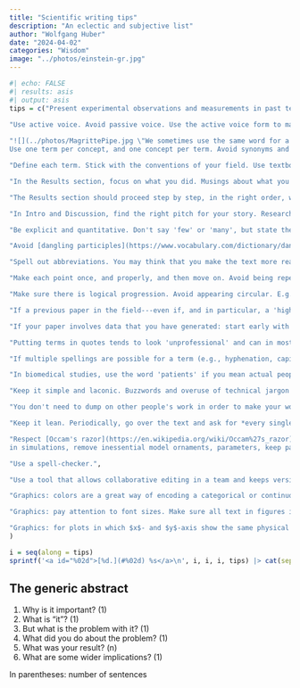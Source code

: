 ```yaml
---
title: "Scientific writing tips"
description: "An eclectic and subjective list"
author: "Wolfgang Huber"
date: "2024-04-02"
categories: "Wisdom"
image: "../photos/einstein-gr.jpg"
---
```


```r
#| echo: FALSE
#| results: asis
#| output: asis 
tips = c("Present experimental observations and measurements in past tense. Use present tense for presuppositions, interpretations and conclusions. The statements in past tense are the real, hard substance, the novelty of an experimental or observational science paper.", 
         
"Use active voice. Avoid passive voice. Use the active voice form to make it clear what you did, what others did, or what already pre-existed from your previously reported work.",

"![](../photos/MagrittePipe.jpg \"We sometimes use the same word for a thing and a representation of the thing. But it is common sense and logic that they are not the same.\"){style=\"float:right; position:relative; padding-top:10px; padding-left:20px; padding-bottom:10px\"}
Use one term per concept, and one concept per term. Avoid synonyms and lexical variation. These only add unnecessary mental load on the reader ('Do they really mean the same? Or do they mean to leave room for some subtle distinction?'). Similarly, do not overload the same word with multiple meanings. An example is using the same word for measured data, and for what the data are intended to measure or represent. E.g., in RNA-seq, you may have collected for each gene the number of matching sequencing reads, and want it to mean the mRNA abundance, or even the encoded protein's activity. They are (hopefully) related. But they are not the same. It is part of the scientific approach (and in fact logic and common sense) to care about such distinctions. Good scientists also know when it's fine to gloss over, so they can move on with the narrative rather than burdening everyone with pedantry.",

"Define each term. Stick with the conventions of your field. Use textbooks, reviews, or at least Wikipedia. If not obvious, provide the reference that contains the standard definition. Have a very good reason if you make up your own definitions. In either case, try to keep your paper self-contained and provide the definition in your text. If you want to use fancy sounding words and technical terms, make sure you really understand their meaning, and that it is what you want. Dictionaries, Google and chatbots are your friends.",

"In the Results section, focus on what you did. Musings about what you or someone could have done instead, or why you did not, are (if at all) for Intro or Discussion.",

"The Results section should proceed step by step, in the right order, without gaps. E.g., in an experimental paper, from sample acquisition, to choice of measurement technology, to specific protocol used, to specifications of the data generated. Then, state the biological questions you asked, how you translated each into a statistical procedure, a visualization and a numerical summary, and how you interpret the result. Always step by step. Such that each intermediate step or result is explained before it is used by another step. Use short, simple sentences, and plain language ('Hemingway style').",

"In Intro and Discussion, find the right pitch for your story. Research happens in the grey zone between the well-known and the totally unknown. Make sure you describe your situation, i.e., what has been known, and what used to be unknown, or controversial, but now is not, thanks to you. Make sure you find the right framing. It is rarely necessary to paint the scientific background starting with Darwin in the 1860s or the invention of digital computers. But it is helpful to give a wide enough background for a target audience that has not been completely immersed in the topic for the last three years.",

"Be explicit and quantitative. Don't say 'few' or 'many', but state the numbers and/or fractions quantitatively. Avoid most adjectives (e.g., high, good, efficient) and adverbs (e.g., fast). Instead, state the relevant physical quantities (e.g., speed, length, time interval) or numerical metrics (e.g., percent overlap, confusion table). Adverbs and adjectives are rarely needed in Results and Methods sections of papers.",

"Avoid [dangling participles](https://www.vocabulary.com/dictionary/dangling%20participle). Even if the intended meaning is clear. You may think you sound sophisticated, but it undermines you. Similarly for dangling pronouns.",

"Spell out abbreviations. You may think that you make the text more readable by shortening it. The opposite is the case. Many readers do not read the paper linearly from beginning to end, and instead jump around or start in the middle. Even if you think a certain abbreviation is obvious, you will be surprised by how many readers you lose with it.",

"Make each point once, and properly, and then move on. Avoid being repetitive. For instance, state the objective of the work, or of a particular portion of it, clearly and explicitly at the outset, and then just get on with describing the steps, and results. Do not keep repeating the motives, or a previous result.",

"Make sure there is logical progression. Avoid appearing circular. E.g., you can start a paragraph with stating a conclusion, and then provide your logical, fact-based argument for it, based on your premises and data. Or, start with the premises, and then go through the logical steps of data analysis to arrive at a conclusion. But do not put the conclusion, or the premises, both at the start and end of a paragraph. The reader will likely end up being puzzled about what was actually achieved.",

"If a previous paper in the field---even if, and in particular, a 'high impact' one--- used sloppy terminology or sloppy thinking, don't just uncritically regurgitate it. Improve, or at least take a stand. In science, we're not paid to be sheep following the herd, but to be better than others.",

"If your paper involves data that you have generated: start early with uploading the data to the appropriate public repository, e.g., [EBI](https://www.ebi.ac.uk/). In particular the good journals have strict data reporting requirements. Bringing together your data (and metadata) to meet the minimal reporting standards of the public repository can take days or weeks. After data upload, sometimes several rounds of back-and-forth with the curators / operators of the database ensue, until the data are really accessible. You do not want to expend the time for this while a journal editor or reviewer are already impatiently waiting.",

"Putting terms in quotes tends to look 'unprofessional' and can in most cases be avoided by being careful about the choice of words.",

"If multiple spellings are possible for a term (e.g., hyphenation, capitalization), pick one and stick with it.",

"In biomedical studies, use the word 'patients' if you mean actual people, i.e., human beings with life histories, families, feelings, undergoing medical treatment. Use another word if you are just referring to blood samples or tissue biopsies.",

"Keep it simple and laconic. Buzzwords and overuse of technical jargon sound pompous and undermine you. Avoid cliché words and phrases like 'utilize', 'Interestingly, ...'",

"You don't need to dump on other people's work in order to make your work look good. It's not a null sum game. You can talk respectfully about prior attempts at your question, and still claim a major advance.",

"Keep it lean. Periodically, go over the text and ask for *every single word* whether it is necessary. Does it carry new and relevant information? If not, remove it. E.g., prune for occurences of phrases of the form 'To achieve *X*, we did *(different word for X)*'. Don't say 'X represents Y' when it's just 'X is Y'. Doing so exposes you as careless of logical thinking.",

"Respect [Occam's razor](https://en.wikipedia.org/wiki/Occam%27s_razor): in analysis pipelines, remove unnecessary or inessential steps (transformations, filtering, etc.);
in simulations, remove inessential model ornaments, parameters, keep parameter ranges as small needed. Think about what you really want to show. Do not do something just because others did it (for reasons that are not relevant in your case) or because you once thought it was needed and have not bothered to throw it out from your code. There can be value in looking at the same thing from different angles, especially if some uncertainty or ambiguity is involved. But if it's possible to make a point with one convincing and forceful argument, do it, and move on.",

"Use a spell-checker.",

"Use a tool that allows collaborative editing in a team and keeps version history. There are several options. I like [Quarto manuscripts](https://quarto.org/docs/manuscripts/) for quantitative work that involves data visualizations and/or maths, and Googledocs otherwise.",

"Graphics: colors are a great way of encoding a categorical or continuous variable in your data. Choose the color map carefully. There is [good advice on this on the internet](https://ggplot2-book.org/scales-colour). If your paper has multiple plots mentioning the same variable, make sure the color map is the same. Similarly, use distinct color maps for different variables.",

"Graphics: pay attention to font sizes. Make sure all text in figures is large enough to be legible. Avoid clutter and repetition. Make choice of font, font style and sizes consistent across figure panels and figures. In practice, this is surprisingly hard.",

"Graphics: for plots in which $x$- and $y$-axis show the same physical or conceptual units, make sure the aspect ratio is consistent, i.e., usually 1:1."
)

i = seq(along = tips)
sprintf('<a id="%02d">[%d.](#%02d) %s</a>\n', i, i, i, tips) |> cat(sep="\n")
```

## The generic abstract {-}

1. Why is it important?    (1)
2. What is "it"?   (1)
3. But what is the problem with it?    (1)
4. What did you do about the problem?    (1)
5. What was your result?   (n)
6. What are some wider implications?  (1)

In parentheses: number of sentences

<!-- Nice example: https://doi.org/10.1038/s41590-024-01943-5 -->
